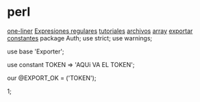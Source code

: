 = perl =
{{https://metacpan.org/pod/distribution/POD2-ES/lib/POD2/ES/perlcheat.pod|perlcheat}}
{{https://metacpan.org/pod/distribution/POD2-ES/lib/POD2/ES/perlop.pod|Operadores perl}}
[[one-liner]]
[[Expresiones regulares]]
[[tutoriales]]
[[archivos]]
[[array]]
[[exportar constantes]]
package Auth;
use strict;
use warnings;

use base 'Exporter';

use constant TOKEN => 'AQUi VA EL TOKEN';

our @EXPORT_OK = ('TOKEN');

1;
